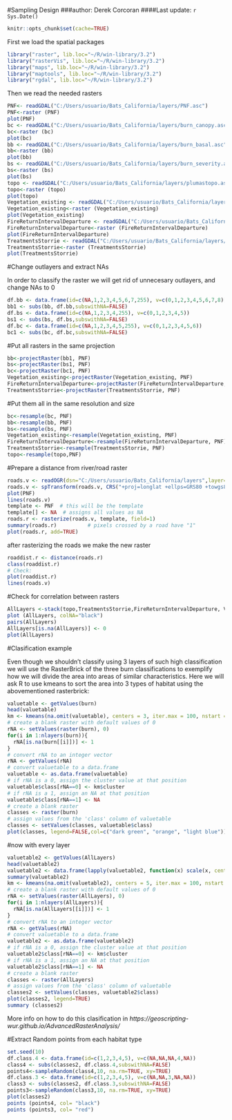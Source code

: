 
#Sampling Design
###author: Derek Corcoran
####Last update: `r Sys.Date() `
```r
knitr::opts_chunk$set(cache=TRUE)
```

First we load the spatial packages

```r
library("raster", lib.loc="~/R/win-library/3.2")
library("rasterVis", lib.loc="~/R/win-library/3.2")
library("maps", lib.loc="~/R/win-library/3.2")
library("maptools", lib.loc="~/R/win-library/3.2")
library("rgdal", lib.loc="~/R/win-library/3.2")
```
Then we read the needed rasters

```r
PNF<- readGDAL("C:/Users/usuario/Bats_California/layers/PNF.asc")
PNF<-raster (PNF)
plot(PNF)
bc <- readGDAL("C:/Users/usuario/Bats_California/layers/burn_canopy.asc")
bc<-raster (bc)
plot(bc)
bb <- readGDAL("C:/Users/usuario/Bats_California/layers/burn_basal.asc")
bb<-raster (bb)
plot(bb)
bs <- readGDAL("C:/Users/usuario/Bats_California/layers/burn_severity.asc")
bs<-raster (bs)
plot(bs)
topo <- readGDAL("C:/Users/usuario/Bats_California/layers/plumastopo.asc")
topo<-raster (topo)
plot(topo)
Vegetation_existing <- readGDAL("C:/Users/usuario/Bats_California/layers/Vegetation_existing.asc")
Vegetation_existing<-raster (Vegetation_existing)
plot(Vegetation_existing)
FireReturnIntervalDeparture <- readGDAL("C:/Users/usuario/Bats_California/layers/FireReturnIntervalDeparture.asc")
FireReturnIntervalDeparture<-raster (FireReturnIntervalDeparture)
plot(FireReturnIntervalDeparture)
TreatmentsStorrie <- readGDAL("C:/Users/usuario/Bats_California/layers/TreatmentsStorrie.asc")
TreatmentsStorrie<-raster (TreatmentsStorrie)
plot(TreatmentsStorrie)
```

#Change outlayers and extract NAs 

In order to classify the raster we will get rid of unnecesary outlayers, and change NAs to 0

```r
df.bb <- data.frame(id=c(NA,1,2,3,4,5,6,7,255), v=c(0,1,2,3,4,5,6,7,8))
bb1 <- subs(bb, df.bb,subswithNA=FALSE)
df.bs <- data.frame(id=c(NA,1,2,3,4,255), v=c(0,1,2,3,4,5))
bs1 <- subs(bs, df.bs,subswithNA=FALSE)
df.bc <- data.frame(id=c(NA,1,2,3,4,5,255), v=c(0,1,2,3,4,5,6))
bc1 <- subs(bc, df.bc,subswithNA=FALSE)
```

#Put all rasters in the same projection

```r
bb<-projectRaster(bb1, PNF)
bs<-projectRaster(bs1, PNF)
bc<-projectRaster(bc1, PNF)
Vegetation_existing<-projectRaster(Vegetation_existing, PNF)
FireReturnIntervalDeparture<-projectRaster(FireReturnIntervalDeparture, PNF)
TreatmentsStorrie<-projectRaster(TreatmentsStorrie, PNF)

```
#Put them all in the same resolution and size

```r
bc<-resample(bc, PNF)
bb<-resample(bb, PNF)
bs<-resample(bs, PNF)
Vegetation_existing<-resample(Vegetation_existing, PNF)
FireReturnIntervalDeparture<-resample(FireReturnIntervalDeparture, PNF)
TreatmentsStorrie<-resample(TreatmentsStorrie, PNF)
topo<-resample(topo,PNF)
```

#Prepare a distance from river/road raster

```r
roads.v <- readOGR(dsn="C:/Users/usuario/Bats_California/layers",layer="Roads")
roads.v <- spTransform(roads.v, CRS("+proj=longlat +ellps=GRS80 +towgs84=0,0,0,0,0,0,0 +no_defs"))
plot(PNF)
lines(roads.v)
template <- PNF  # this will be the template
template[] <- NA  # assigns all values as NA
roads.r <- rasterize(roads.v, template, field=1)
summary(roads.r)          # pixels crossed by a road have "1" 
plot(roads.r, add=TRUE)
```
after rasterizing the roads we make the new raster
```r
roaddist.r <- distance(roads.r)
class(roaddist.r)
# Check:
plot(roaddist.r)
lines(roads.v)
```
#Check for correlation between rasters

```r
AllLayers <-stack(topo,TreatmentsStorrie,FireReturnIntervalDeparture, Vegetation_existing, roaddist.r)
plot (AllLayers, colNA="black")
pairs(AllLayers)
AllLayers[is.na(AllLayers)] <- 0
plot(AllLayers)
```

#Clasification example

Even though we shouldn't classify using 3 layers of such high classification we will use the RasterBrick of the three burn classifications to exemplify how we will divide the area into areas of similar characteristics.
Here we will ask R to use kmeans to sort the area into 3 types of habitat using the abovementioned rasterbrick:

```r
valuetable <- getValues(burn)
head(valuetable)
km <- kmeans(na.omit(valuetable), centers = 3, iter.max = 100, nstart = 10)
# create a blank raster with default values of 0
rNA <- setValues(raster(burn), 0)
for(i in 1:nlayers(burn)){
  rNA[is.na(burn[[i]])] <- 1
}
# convert rNA to an integer vector
rNA <- getValues(rNA)
# convert valuetable to a data.frame
valuetable <- as.data.frame(valuetable)
# if rNA is a 0, assign the cluster value at that position
valuetable$class[rNA==0] <- km$cluster
# if rNA is a 1, assign an NA at that position
valuetable$class[rNA==1] <- NA
# create a blank raster
classes <- raster(burn)
# assign values from the 'class' column of valuetable
classes <- setValues(classes, valuetable$class)
plot(classes, legend=FALSE,col=c("dark green", "orange", "light blue"))
```

#now with every layer

```r
valuetable2 <- getValues(AllLayers)
head(valuetable2)
valuetable2 <- data.frame(lapply(valuetable2, function(x) scale(x, center = FALSE, scale = max(x, na.rm = TRUE))))
summary(valuetable2)
km <- kmeans(na.omit(valuetable2), centers = 5, iter.max = 100, nstart = 10)
# create a blank raster with default values of 0
rNA <- setValues(raster(AllLayers), 0)
for(i in 1:nlayers(AllLayers)){
  rNA[is.na(AllLayers[[i]])] <- 1
}
# convert rNA to an integer vector
rNA <- getValues(rNA)
# convert valuetable to a data.frame
valuetable2 <- as.data.frame(valuetable2)
# if rNA is a 0, assign the cluster value at that position
valuetable2$class[rNA==0] <- km$cluster
# if rNA is a 1, assign an NA at that position
valuetable2$class[rNA==1] <- NA
# create a blank raster
classes <- raster(AllLayers)
# assign values from the 'class' column of valuetable
classes2 <- setValues(classes, valuetable2$class)
plot(classes2, legend=TRUE)
summary (classes2)
```

More info on how to do this clasification in *https://geoscripting-wur.github.io/AdvancedRasterAnalysis/*

#Extract Random points from each habitat type

```r
set.seed(10)
df.class.4 <- data.frame(id=c(1,2,3,4,5), v=c(NA,NA,NA,4,NA))
class4 <- subs(classes2, df.class.4,subswithNA=FALSE)
points4<-sampleRandom(class4,10, na.rm=TRUE, xy=TRUE)
df.class.3 <- data.frame(id=c(1,2,3,4,5), v=c(NA,NA,3,NA,NA))
class3 <- subs(classes2, df.class.3,subswithNA=FALSE)
points3<-sampleRandom(class3,10, na.rm=TRUE, xy=TRUE)
plot(classes2)
points (points4, col= "black")
points (points3, col= "red")
```